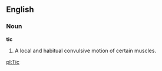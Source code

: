 ==English==

===Noun===

'''tic'''

#A local and habitual convulsive motion of certain muscles.

[[pl:Tic]]